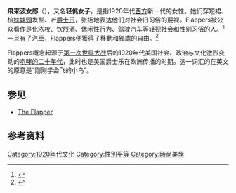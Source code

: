 {{Expand language|1=en|time=2020-04-18T09:52:53+00:00}}
{{multiple image
 | align     = right
 | direction = horizontal
 | image1    = Louise Brooks ggbain 32453u crop.jpg
 | width1    = 177
 | caption1  = 1927年的女演员{{link-en|路易斯·布鲁克斯|Louise Brooks}}
 | image2    = FlapperOnShip1929 crop.jpg
 | width2    = 180
 | caption2  = 1929年船上的一位flapper}}

'''飛來波女郎'''（{{lang-en|Flappers}}），又名'''轻佻女子'''，是指1920年代[[西方世界|西方]]新一代的女性。她们穿短裙、梳[[妹妹頭|妹妹頭]]发型、听[[爵士乐|爵士乐]]，张扬地表达他们对社会旧习俗的蔑视。Flappers被公众看作是化浓妆、饮[[烈酒|烈酒]]、[[休闲性行为|休闲性行为]]、驾驶汽车等轻视社会和性别习俗的人。<ref>{{cite web|url=http://history1900s.about.com/od/1920s/a/flappers.htm|title=Flappers in the Roaring Twenties|first=Jennifer|last=Rosenberg|accessdate=April 4, 2010|publisher=[[About.com|About.com]]|archive-date=2017-01-08|archive-url=https://web.archive.org/web/20170108093433/http://history1900s.about.com/od/1920s/a/flappers.htm|dead-url=no}}</ref>一旦有了汽車，Flappers便獲得了移動和獨處的自由。<ref>{{Cite web|url=https://www.history.com/topics/roaring-twenties/flappers|title=Flappers|last=Editors|first=History com|website=HISTORY|language=en|access-date=2020-04-20|archive-date=2019-01-29|archive-url=https://web.archive.org/web/20190129181316/https://www.history.com/topics/roaring-twenties/flappers|dead-url=no}}</ref>

Flappers概念起源于[[第一次世界大战|第一次世界大战]]后的1920年代美国社会、政治与文化激烈变动的[[咆哮的二十年代|咆哮的二十年代]]，此时也是美国爵士乐在欧洲传播的时期。这一词汇的在英文的原意是“刚刚学会飞的小鸟”。

==参见==
* [[The_Flapper|The Flapper]]

==参考资料==
{{reflist}}

[[Category:1920年代文化|Category:1920年代文化]]
[[Category:性別平等|Category:性別平等]]
[[Category:時尚美學|Category:時尚美學]]
